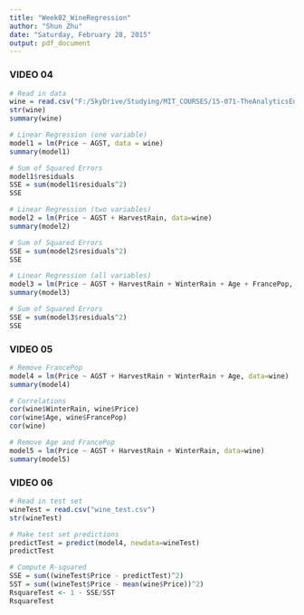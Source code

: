 ```yaml
---
title: "Week02_WineRegression"
author: "Shun Zhu"
date: "Saturday, February 28, 2015"
output: pdf_document
---
```


### VIDEO 04

```r

# Read in data
wine = read.csv("F:/SkyDrive/Studying/MIT_COURSES/15-071-TheAnalyticsEdge/lecture/dataset/wine.csv")
str(wine)
summary(wine)

# Linear Regression (one variable)
model1 = lm(Price ~ AGST, data = wine)
summary(model1)

# Sum of Squared Errors
model1$residuals
SSE = sum(model1$residuals^2)
SSE

# Linear Regression (two variables)
model2 = lm(Price ~ AGST + HarvestRain, data=wine)
summary(model2)

# Sum of Squared Errors
SSE = sum(model2$residuals^2)
SSE

# Linear Regression (all variables)
model3 = lm(Price ~ AGST + HarvestRain + WinterRain + Age + FrancePop, data=wine)
summary(model3)

# Sum of Squared Errors
SSE = sum(model3$residuals^2)
SSE

```


### VIDEO 05

```r


# Remove FrancePop
model4 = lm(Price ~ AGST + HarvestRain + WinterRain + Age, data=wine)
summary(model4)

# Correlations
cor(wine$WinterRain, wine$Price)
cor(wine$Age, wine$FrancePop)
cor(wine)

# Remove Age and FrancePop
model5 = lm(Price ~ AGST + HarvestRain + WinterRain, data=wine)
summary(model5)

```


### VIDEO 06

```r

# Read in test set
wineTest = read.csv("wine_test.csv")
str(wineTest)

# Make test set predictions
predictTest = predict(model4, newdata=wineTest)
predictTest

# Compute R-squared
SSE = sum((wineTest$Price - predictTest)^2)
SST = sum((wineTest$Price - mean(wine$Price))^2)
RsquareTest <- 1 - SSE/SST
RsquareTest

```
